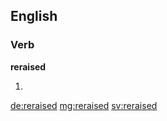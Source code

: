 ==English==

===Verb===
'''reraised'''

# {{en-past of|reraise}}

[[de:reraised]]
[[mg:reraised]]
[[sv:reraised]]